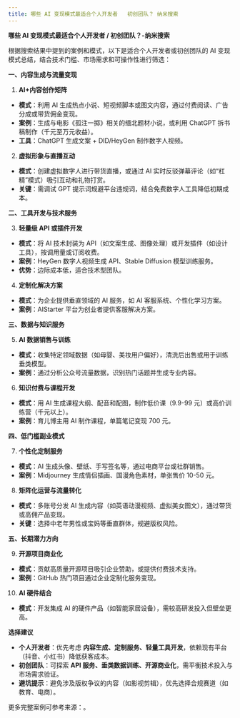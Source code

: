 ```yaml
---
title: 哪些 AI 变现模式最适合个人开发者   初创团队？ 纳米搜索
---
```


**哪些 AI 变现模式最适合个人开发者 / 初创团队？-纳米搜索**

根据搜索结果中提到的案例和模式，以下是适合个人开发者或初创团队的 AI 变现模式总结，结合技术门槛、市场需求和可操作性进行筛选：

**一、内容生成与流量变现**

1. **AI+内容创作矩阵**
- **模式**：利用 AI 生成热点小说、短视频脚本或图文内容，通过付费阅读、广告分成或带货佣金变现。
- **案例**：生成与电影《孤注一掷》相关的缅北题材小说，或利用 ChatGPT 拆书稿制作（千元至万元收益）。
- **工具**：ChatGPT 生成文案 + DID/HeyGen 制作数字人视频。
2. **虚拟形象与直播互动**
- **模式**：创建虚拟数字人进行带货直播，或通过 AI 实时反驳弹幕评论（如“杠精”模式）吸引互动和礼物打赏。
- **关键**：需调试 GPT 提示词规避平台违规词，结合免费数字人工具降低初期成本。

**二、工具开发与技术服务**

3. **轻量级 API 或插件开发**
- **模式**：将 AI 技术封装为 API（如文案生成、图像处理）或开发插件（如设计工具），按调用量或订阅收费。
- **案例**：HeyGen 数字人视频生成 API、Stable Diffusion 模型训练服务。
- **优势**：边际成本低，适合技术型团队。
4. **定制化解决方案**
- **模式**：为企业提供垂直领域的 AI 服务，如 AI 客服系统、个性化学习方案。
- **案例**：AIStarter 平台为创业者提供客服解决方案。

**三、数据与知识服务**

5. **AI 数据销售与训练**
- **模式**：收集特定领域数据（如母婴、美妆用户偏好），清洗后出售或用于训练垂类模型。
- **案例**：通过分析公众号流量数据，识别热门话题并生成专业内容。
6. **知识付费与课程开发**
- **模式**：用 AI 生成课程大纲、配音和配图，制作低价课（9.9-99 元）或高价训练营（千元以上）。
- **案例**：育儿博主用 AI 制作课程，单篇笔记变现 700 元。

**四、低门槛副业模式**

7. **个性化定制服务**
- **模式**：AI 生成头像、壁纸、手写签名等，通过电商平台或社群销售。
- **案例**：Midjourney 生成情侣插画、国漫角色素材，单张售价 10-50 元。
8. **矩阵化运营与流量转化**
- **模式**：多账号分发 AI 生成内容（如英语动漫视频、虚拟美女图文），通过带货或高佣产品变现。
- **关键**：选择中老年男性或宝妈等垂直群体，规避版权风险。

**五、长期潜力方向**

9. **开源项目商业化**
- **模式**：贡献高质量开源项目吸引企业赞助，或提供付费技术支持。
- **案例**：GitHub 热门项目通过企业定制化服务变现。
10. **AI 硬件结合**
- **模式**：开发集成 AI 的硬件产品（如智能家居设备），需较高研发投入但壁垒更高。

**选择建议**

- **个人开发者**：优先考虑 **内容生成、定制服务、轻量工具开发**，依赖现有平台（抖音、小红书）降低获客成本。
- **初创团队**：可探索 **API 服务、垂类数据训练、开源商业化**，需平衡技术投入与市场需求验证。
- **避坑提示**：避免涉及版权争议的内容（如影视剪辑），优先选择合规赛道（如教育、电商）。

更多完整案例可参考来源：。

